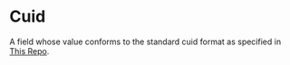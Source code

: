 # Cuid

A field whose value conforms to the standard cuid format as specified in
[This Repo](https://github.com/ericelliott/cuid#broken-down).
